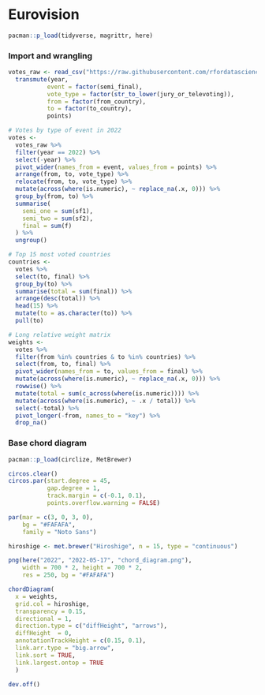 # Eurovision

```r
pacman::p_load(tidyverse, magrittr, here)
```

### Import and wrangling

```r
votes_raw <- read_csv("https://raw.githubusercontent.com/rfordatascience/tidytuesday/master/data/2022/2022-05-17/eurovision-votes.csv") %>% 
  transmute(year,
           event = factor(semi_final),
           vote_type = factor(str_to_lower(jury_or_televoting)),
           from = factor(from_country),
           to = factor(to_country),
           points)
```

```r
# Votes by type of event in 2022
votes <- 
  votes_raw %>% 
  filter(year == 2022) %>% 
  select(-year) %>% 
  pivot_wider(names_from = event, values_from = points) %>% 
  arrange(from, to, vote_type) %>% 
  relocate(from, to, vote_type) %>% 
  mutate(across(where(is.numeric), ~ replace_na(.x, 0))) %>% 
  group_by(from, to) %>% 
  summarise(
    semi_one = sum(sf1),
    semi_two = sum(sf2),
    final = sum(f)
  ) %>% 
  ungroup()
```

```r
# Top 15 most voted countries
countries <- 
  votes %>% 
  select(to, final) %>% 
  group_by(to) %>% 
  summarise(total = sum(final)) %>% 
  arrange(desc(total)) %>% 
  head(15) %>% 
  mutate(to = as.character(to)) %>% 
  pull(to)
```

```r
# Long relative weight matrix 
weights <- 
  votes %>% 
  filter(from %in% countries & to %in% countries) %>% 
  select(from, to, final) %>% 
  pivot_wider(names_from = to, values_from = final) %>% 
  mutate(across(where(is.numeric), ~ replace_na(.x, 0))) %>% 
  rowwise() %>% 
  mutate(total = sum(c_across(where(is.numeric)))) %>% 
  mutate(across(where(is.numeric), ~ .x / total)) %>% 
  select(-total) %>% 
  pivot_longer(-from, names_to = "key") %>% 
  drop_na()
```

### Base chord diagram

```r
pacman::p_load(circlize, MetBrewer)
```

```r
circos.clear()
circos.par(start.degree = 45, 
           gap.degree = 1, 
           track.margin = c(-0.1, 0.1), 
           points.overflow.warning = FALSE)

par(mar = c(3, 0, 3, 0), 
    bg = "#FAFAFA",
    family = "Noto Sans")

hiroshige <- met.brewer("Hiroshige", n = 15, type = "continuous")
```

```r
png(here("2022", "2022-05-17", "chord_diagram.png"), 
    width = 700 * 2, height = 700 * 2, 
    res = 250, bg = "#FAFAFA")

chordDiagram(
  x = weights, 
  grid.col = hiroshige,
  transparency = 0.15,
  directional = 1,
  direction.type = c("diffHeight", "arrows"), 
  diffHeight  = 0,
  annotationTrackHeight = c(0.15, 0.1),
  link.arr.type = "big.arrow", 
  link.sort = TRUE, 
  link.largest.ontop = TRUE
  )

dev.off()
```

```r

```

### 
